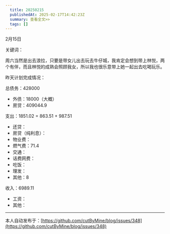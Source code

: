 ```yaml
---
  title: 20250215
  publishedAt: 2025-02-17T14:42:23Z
  summary: 查看全文>>
  tags: []
---
```


2月15日 

关键词：

周六当然是出去浪拉，只要是带女儿出去玩去牛仔城，我肯定会想到带上林悦，两个有伴，而且林悦的成熟会照顾我女，所以我也很乐意带上她一起出去吃喝玩乐。

昨天计划完成情况：

总债务：428000
- 外债：18000（大概）
- 房贷：409044.9

支出：1851.02 = 863.51 + 987.51
- 还贷：
- 房贷（纯利息）：
- 物业费：
- 燃气费：71.4
- 交通：
- 话费网费：
- 吃饭：
- 理发：
- 其他：8

收入：6989.11
- 工资：
- 其他：


---
本人自动发布于：[https://github.com/cutByMine/blog/issues/348](https://github.com/cutByMine/blog/issues/348)
